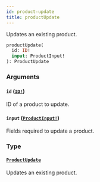 ```yaml
---
id: product-update
title: productUpdate
---
```


Updates an existing product.

```graphql
productUpdate(
  id: ID!
  input: ProductInput!
): ProductUpdate

```

### Arguments

#### `id` ([`ID!`](/api-reference/scalars/id.mdx))

ID of a product to update.

#### `input` ([`ProductInput!`](/api-reference/inputs/product-input.mdx))

Fields required to update a product.

### Type

#### [`ProductUpdate`](/api-reference/objects/product-update.mdx)

Updates an existing product.
